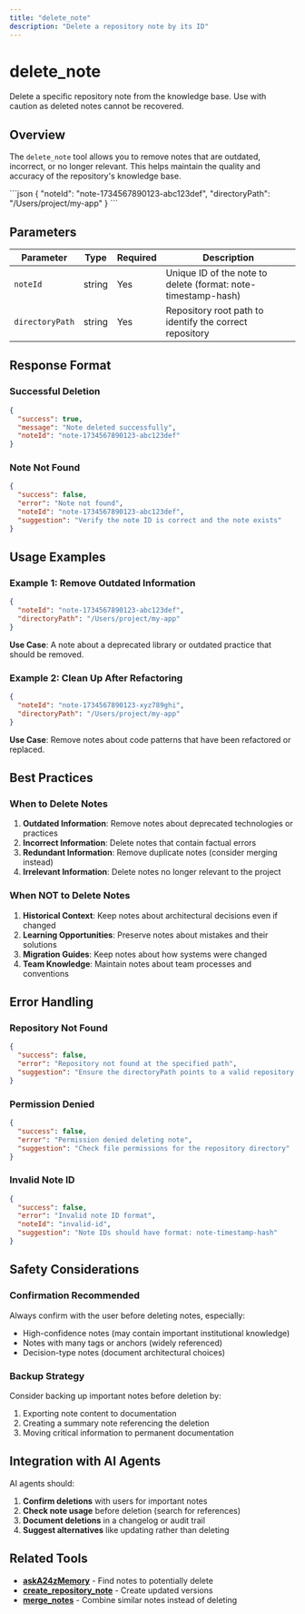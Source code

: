 ```yaml
---
title: "delete_note"
description: "Delete a repository note by its ID"
---
```


# delete_note

Delete a specific repository note from the knowledge base. Use with caution as deleted notes cannot be recovered.

## Overview

The `delete_note` tool allows you to remove notes that are outdated, incorrect, or no longer relevant. This helps maintain the quality and accuracy of the repository's knowledge base.

<RequestExample>
```json
{
  "noteId": "note-1734567890123-abc123def",
  "directoryPath": "/Users/project/my-app"
}
```
</RequestExample>

## Parameters

| Parameter | Type | Required | Description |
|-----------|------|----------|-------------|
| `noteId` | string | Yes | Unique ID of the note to delete (format: note-timestamp-hash) |
| `directoryPath` | string | Yes | Repository root path to identify the correct repository |

## Response Format

### Successful Deletion
```json
{
  "success": true,
  "message": "Note deleted successfully",
  "noteId": "note-1734567890123-abc123def"
}
```

### Note Not Found
```json
{
  "success": false,
  "error": "Note not found",
  "noteId": "note-1734567890123-abc123def",
  "suggestion": "Verify the note ID is correct and the note exists"
}
```

## Usage Examples

### Example 1: Remove Outdated Information
```json
{
  "noteId": "note-1734567890123-abc123def",
  "directoryPath": "/Users/project/my-app"
}
```

**Use Case**: A note about a deprecated library or outdated practice that should be removed.

### Example 2: Clean Up After Refactoring
```json
{
  "noteId": "note-1734567890123-xyz789ghi",
  "directoryPath": "/Users/project/my-app"
}
```

**Use Case**: Remove notes about code patterns that have been refactored or replaced.

## Best Practices

### When to Delete Notes

1. **Outdated Information**: Remove notes about deprecated technologies or practices
2. **Incorrect Information**: Delete notes that contain factual errors
3. **Redundant Information**: Remove duplicate notes (consider merging instead)
4. **Irrelevant Information**: Delete notes no longer relevant to the project

### When NOT to Delete Notes

1. **Historical Context**: Keep notes about architectural decisions even if changed
2. **Learning Opportunities**: Preserve notes about mistakes and their solutions
3. **Migration Guides**: Keep notes about how systems were changed
4. **Team Knowledge**: Maintain notes about team processes and conventions

## Error Handling

### Repository Not Found
```json
{
  "success": false,
  "error": "Repository not found at the specified path",
  "suggestion": "Ensure the directoryPath points to a valid repository root"
}
```

### Permission Denied
```json
{
  "success": false,
  "error": "Permission denied deleting note",
  "suggestion": "Check file permissions for the repository directory"
}
```

### Invalid Note ID
```json
{
  "success": false,
  "error": "Invalid note ID format",
  "noteId": "invalid-id",
  "suggestion": "Note IDs should have format: note-timestamp-hash"
}
```

## Safety Considerations

### Confirmation Recommended
Always confirm with the user before deleting notes, especially:
- High-confidence notes (may contain important institutional knowledge)
- Notes with many tags or anchors (widely referenced)
- Decision-type notes (document architectural choices)

### Backup Strategy
Consider backing up important notes before deletion by:
1. Exporting note content to documentation
2. Creating a summary note referencing the deletion
3. Moving critical information to permanent documentation

## Integration with AI Agents

AI agents should:
1. **Confirm deletions** with users for important notes
2. **Check note usage** before deletion (search for references)
3. **Document deletions** in a changelog or audit trail
4. **Suggest alternatives** like updating rather than deleting

## Related Tools

- **[askA24zMemory](/api/askA24zMemory)** - Find notes to potentially delete
- **[create_repository_note](/api/create-repository-note)** - Create updated versions
- **[merge_notes](/api/merge-notes)** - Combine similar notes instead of deleting
